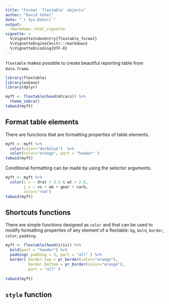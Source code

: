```yaml
---
title: "Format `flextable` objects"
author: "David Gohel"
date: "`r Sys.Date()`"
output: 
  rmarkdown::html_vignette
vignette: >
  %\VignetteIndexEntry{flextable_format}
  %\VignetteEngine{knitr::rmarkdown}
  %\VignetteEncoding{UTF-8}
---
```


`flextable` makes possible to create beautiful reporting table from `data.frame`. 

```r
library(flextable)
library(oxbase)
library(dplyr)

myft <- flextable(head(mtcars)) %>% 
  theme_zebra()
tabwid(myft)
```

## Format table elements

There are functions that are formatting properties of table elements. 

```r
myft <- myft %>% 
  color(color="darkblue")  %>% 
  color(color="orange", part = "header" )
tabwid(myft)
```

Conditional formatting can be made by using the selector arguments.

```r
myft <- myft %>% 
  color(i = ~ drat > 3.5 & wt > 2.6, 
        j = ~ vs + am + gear + carb, 
        color="red") 
tabwid(myft)
```

## Shortcuts functions

There are simple functions designed as `color` and that can be used to modify formatting properties of any element of a flextable: `bg`, `bold`, `border`, `color`, `padding`.

```r
myft <- flextable(head(iris)) %>% 
  bold(part = "header") %>% 
  padding( padding = 3, part = "all" ) %>% 
  border( border.top = pr_border(color="orange"), 
          border.bottom = pr_border(color="orange"), 
          part = "all" )
  
tabwid(myft)
```

## `style` function

